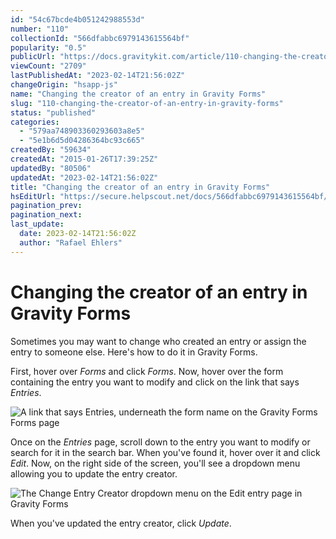```yaml
---
id: "54c67bcde4b051242988553d"
number: "110"
collectionId: "566dfabbc6979143615564bf"
popularity: "0.5"
publicUrl: "https://docs.gravitykit.com/article/110-changing-the-creator-of-an-entry-in-gravity-forms"
viewCount: "2709"
lastPublishedAt: "2023-02-14T21:56:02Z"
changeOrigin: "hsapp-js"
name: "Changing the creator of an entry in Gravity Forms"
slug: "110-changing-the-creator-of-an-entry-in-gravity-forms"
status: "published"
categories: 
  - "579aa748903360293603a8e5"
  - "5e1b6d5d04286364bc93c665"
createdBy: "59634"
createdAt: "2015-01-26T17:39:25Z"
updatedBy: "80506"
updatedAt: "2023-02-14T21:56:02Z"
title: "Changing the creator of an entry in Gravity Forms"
hsEditUrl: "https://secure.helpscout.net/docs/566dfabbc6979143615564bf/article/54c67bcde4b051242988553d"
pagination_prev: 
pagination_next: 
last_update:
  date: 2023-02-14T21:56:02Z
  author: "Rafael Ehlers"
---
```


# Changing the creator of an entry in Gravity Forms

Sometimes you may want to change who created an entry or assign the entry to someone else. Here's how to do it in Gravity Forms.

First, hover over *Forms* and click *Forms*. Now, hover over the form containing the entry you want to modify and click on the link that says *Entries*.

![A link that says Entries, underneath the form name on the Gravity Forms Forms page](https://s3.amazonaws.com/helpscout.net/docs/assets/54c58489e4b051242988532c/images/6287a42b8bf21a2e2b6d6150/file-0Sf3cG4YrB.png)

Once on the *Entries* page, scroll down to the entry you want to modify or search for it in the search bar. When you've found it, hover over it and click *Edit*. Now, on the right side of the screen, you'll see a dropdown menu allowing you to update the entry creator.

![The Change Entry Creator dropdown menu on the Edit entry page in Gravity Forms](https://s3.amazonaws.com/helpscout.net/docs/assets/54c58489e4b051242988532c/images/6287a284c01fce37d9b152d2/file-XRdKoWUkZJ.png)

When you've updated the entry creator, click *Update*.